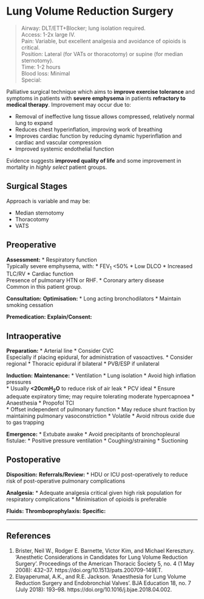# Lung Volume Reduction Surgery


>Airway: DLT/ETT+Blocker; lung isolation required. <br>
>Access: 1-2x large IV. <br>
>Pain: Variable, but excellent analgesia and avoidance of opioids is critical. <br>
>Position: Lateral (for VATs or thoracotomy) or supine (for median sternotomy). <br>
>Time: 1-2 hours <br>
>Blood loss: Minimal <br>
>Special:

Palliative surgical technique which aims to **improve exercise tolerance** and symptoms in patients with **severe emphysema** in patients **refractory to medical therapy**. Improvement may occur due to:

* Removal of ineffective lung tissue allows compressed, relatively normal lung to expand
* Reduces chest hyperinflation, improving work of breathing
* Improves cardiac function by reducing dynamic hyperinflation and cardiac and vascular compression
* Improved systemic endothelial function


Evidence suggests **improved quality of life** and some improvement in mortality in *highly select* patient groups.


## Surgical Stages

Approach is variable and may be:

* Median sternotomy
* Thoracotomy
* VATS


## Preoperative

**Assessment:**
* Respiratory function  
Typically severe emphysema, with:
	* FEV~1~ <50%
	* Low DLCO
	* Increased TLC/RV
* Cardiac function  
Presence of pulmonary HTN or RHF.
* Coronary artery disease  
Common in this patient group.


**Consultation:**
**Optimisation:**
* Long acting bronchodilators
* Maintain smoking cessation


**Premedication:**
**Explain/Consent:**

## Intraoperative

**Preparation:**
* Arterial line
* Consider CVC  
Especially if placing epidural, for administration of vasoactives.
* Consider regional
	* Thoracic epidural if bilateral
	* PVB/ESP if unilateral

**Induction:**
**Maintenance:**
* Ventilation
	* Lung isolation
	* Avoid high inflation pressures  
		* Usually **<20cmH~2~O** to reduce risk of air leak
		* PCV ideal
	* Ensure adequate expiratory time; may require tolerating moderate hypercapnoea
* Anaesthesia
	* Propofol TCI  
		* Offset independent of pulmonary function
		* May reduce shunt fraction by maintaining pulmonary vasoconstriction
	* Volatile
	* Avoid nitrous oxide due to gas trapping

**Emergence:**
* Extubate awake
* Avoid precipitants of bronchopleural fistulae:
	* Positive pressure ventilation
	* Coughing/straining
	* Suctioning

## Postoperative

**Disposition:**
**Referrals/Review:**
* HDU or ICU post-operatively to reduce risk of post-operative pulmonary complications

**Analgesia:**
* Adequate analgesia critical given high risk population for respiratory complications
* Minimisation of opioids is preferable

**Fluids:**
**Thromboprophylaxis:**
**Specific:**

---

## References

1. Brister, Neil W., Rodger E. Barnette, Victor Kim, and Michael Keresztury. ‘Anesthetic Considerations in Candidates for Lung Volume Reduction Surgery’. Proceedings of the American Thoracic Society 5, no. 4 (1 May 2008): 432–37. https://doi.org/10.1513/pats.200709-149ET.
2. Elayaperumal, A.K., and R.E. Jackson. ‘Anaesthesia for Lung Volume Reduction Surgery and Endobronchial Valves’. BJA Education 18, no. 7 (July 2018): 193–98. https://doi.org/10.1016/j.bjae.2018.04.002.
